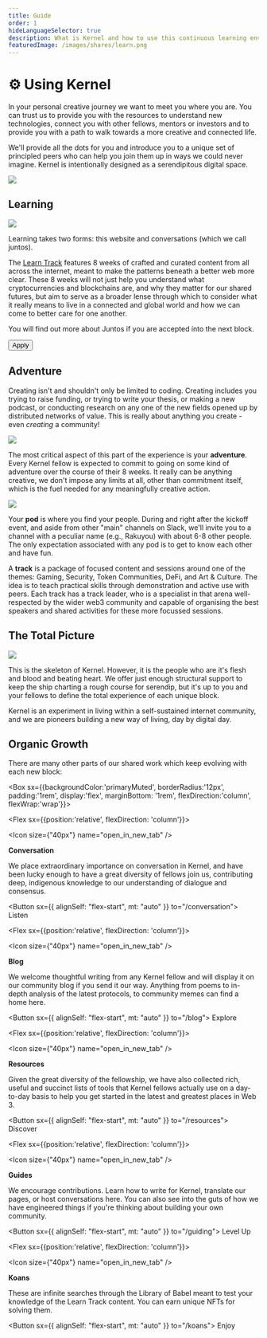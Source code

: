 ```yaml
---
title: Guide
order: 1
hideLanguageSelector: true
description: What is Kernel and how to use this continuous learning environment to its fullest potential.
featuredImage: /images/shares/learn.png
---
```


# ⚙️ Using Kernel

In your personal creative journey we want to meet you where you are. You can trust us to provide you with the resources to understand new technologies, connect you with other fellows, mentors or investors and to provide you with a path to walk towards a more creative and connected life.

We'll provide all the dots for you and introduce you to a unique set of principled peers who can help you join them up in ways we could never imagine. Kernel is intentionally designed as a serendipitous digital space.

<Aligner center>

<Image src="/images/start/how-to-1.png" />

</Aligner>

## Learning

<Aligner center>

<Image src="/images/start/how-to-2.png" />

</Aligner>

Learning takes two forms: this website and conversations (which we call juntos).

The [Learn Track](/learn) features 8 weeks of crafted and curated content from all across the internet, meant to make the patterns beneath a better web more clear. These 8 weeks will not just help you understand what cryptocurrencies and blockchains are, and why they matter for our shared futures, but aim to serve as a broader lense through which to consider what it really means to live in a connected and global world and how we can come to better care for one another.

You will find out more about Juntos if you are accepted into the next block.

<Aligner center>

<Button hideExternalIcon to="https://apply.kernel.community">Apply</Button>

</Aligner>

## Adventure

Creating isn't and shouldn't only be limited to coding. Creating includes you trying to raise funding, or trying to write your thesis, or making a new podcast, or conducting research on any one of the new fields opened up by distributed networks of value. This is really about anything you create - even *creating* a community!

<Aligner center>

<Image src="/images/start/how-to-3.png" />

</Aligner>

The most critical aspect of this part of the experience is your **adventure**. Every Kernel fellow is expected to commit to going on some kind of adventure over the course of their 8 weeks. It really can be anything creative, we don't impose any limits at all, other than commitment itself, which is the fuel needed for any meaningfully creative action.

<Aligner center>

<Image src="/images/start/how-to-4.png" />

</Aligner>

Your **pod** is where you find your people. During and right after the kickoff event, and aside from other "main" channels on Slack, we'll invite you to a channel with a peculiar name (e.g., Rakuyou) with about 6-8 other people. The only expectation associated with any pod is to get to know each other and have fun.

A **track** is a package of focused content and sessions around one of the themes: Gaming, Security, Token Communities, DeFi, and Art & Culture. The idea is to teach practical skills through demonstration and active use with peers. Each track has a track leader, who is a specialist in that arena well-respected by the wider web3 community and capable of organising the best speakers and shared activities for these more focussed sessions.

## The Total Picture

<Aligner center>

<Image src="/images/start/how-to-5.png" />

</Aligner>

This is the skeleton of Kernel. However, it is the people who are it's flesh and blood and beating heart. We offer just enough structural support to keep the ship charting a rough course for serendip, but it's up to you and your fellows to define the total experience of each unique block.

Kernel is an experiment in living within a self-sustained internet community, and we are pioneers building a new way of living, day by digital day.

## Organic Growth

There are many other parts of our shared work which keep evolving with each new block: 

<Box sx={{backgroundColor:'primaryMuted', borderRadius:'12px', padding:'1rem', display:'flex', marginBottom: '1rem', flexDirection:'column', flexWrap:'wrap'}}>

<Chocolate>

<Flex sx={{position:'relative', flexDirection: 'column'}}>

<Icon size={"40px"} name="open_in_new_tab" />

**Conversation**

We place extraordinary importance on conversation in Kernel, and have been lucky enough to have a great diversity of fellows join us, contributing deep, indigenous knowledge to our understanding of dialogue and consensus.

<Button sx={{ alignSelf: "flex-start", mt: "auto" }} to="/conversation">
    Listen
</Button>

</Flex>

<Flex sx={{position:'relative', flexDirection: 'column'}}>

<Icon size={"40px"} name="open_in_new_tab" />

**Blog**

We welcome thoughtful writing from any Kernel fellow and will display it on our community blog if you send it our way. Anything from poems to in-depth analysis of the latest protocols, to community memes can find a home here.

<Button sx={{ alignSelf: "flex-start", mt: "auto" }} to="/blog">
    Explore
</Button>

</Flex>

<Flex sx={{position:'relative', flexDirection: 'column'}}>

<Icon size={"40px"} name="open_in_new_tab" />

**Resources**

Given the great diversity of the fellowship, we have also collected rich, useful and succinct lists of tools that Kernel fellows actually use on a day-to-day basis to help you get started in the latest and greatest places in Web 3.

<Button sx={{ alignSelf: "flex-start", mt: "auto" }} to="/resources">
    Discover
</Button>

</Flex>

<Flex sx={{position:'relative', flexDirection: 'column'}}>

<Icon size={"40px"} name="open_in_new_tab" />

**Guides**

We encourage contributions. Learn how to write for Kernel, translate our pages, or host conversations here. You can also see into the guts of how we have engineered things if you're thinking about building your own community.

<Button sx={{ alignSelf: "flex-start", mt: "auto" }} to="/guiding">
    Level Up
</Button>

</Flex>

<Flex sx={{position:'relative', flexDirection: 'column'}}>

<Icon size={"40px"} name="open_in_new_tab" />

**Koans**

These are infinite searches through the Library of Babel meant to test your knowledge of the Learn Track content. You can earn unique NFTs for solving them.

<Button sx={{ alignSelf: "flex-start", mt: "auto" }} to="/koans">
    Enjoy
</Button>

</Flex>

</Chocolate>

</Box>
